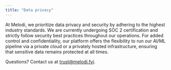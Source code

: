 ```yaml
---
title: "Data privacy"
---
```


At Melodi, we prioritize data privacy and security by adhering to the highest industry standards. We are currently undergoing SOC 2 certification and strictly follow security best practices throughout our operations. For added control and confidentiality, our platform offers the flexibility to run our AI/ML pipeline via a private cloud or a privately hosted infrastructure, ensuring that sensitive data remains protected at all times.

Questions? Contact us at trust@melodi.fyi.

